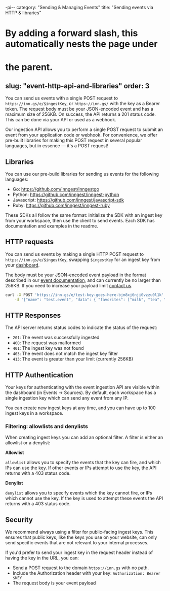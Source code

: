 -pi--
category: "Sending & Managing Events"
title: "Sending events via HTTP & libraries"
# By adding a forward slash, this automatically nests the page under
# the parent.
slug: "event-http-api-and-libraries"
order: 3
---


<div className="tldr">

You can send us events with a single POST request to `https://inn.gs/e/$ingestKey`, or `https://inn.gs/` with the key as a Bearer token. The request body must be your JSON-encoded event and has a maximum size of 256KB. On success, the API returns a 201 status code.  This can be done via your API or used as a webhook.

</div>

Our ingestion API allows you to perform a single POST request to submit an event from your application code or webhook.  For convenience, we offer pre-built libraries for making this POST request in several popular languages, but in essence — it's a POST request!

## Libraries

You can use our pre-build libraries for sending us events for the following languages:

- Go: https://github.com/inngest/inngestgo
- Python: https://github.com/inngest/inngest-python
- Javascript: https://github.com/inngest/javascript-sdk
- Ruby: https://github.com/inngest/inngest-ruby

These SDKs all follow the same format: initialize the SDK with an ingest key from your workspace, then use the client to send events. Each SDK has documentation and examples in the readme.

## HTTP requests

You can send us events by making a single HTTP POST request to `https://inn.gs/e/$ingestKey`, swapping `$ingestKey` for an ingest key from your [dashboard](https://app.inngest.com/events/sources).

The body must be your JSON-encoded event payload in the format described in our [event documentation](/docs/event-format-and-structure), and can currently be no larger than 256KB. If you need to increase your payload limit [contact us](/contact).

```sh
curl -X POST 'https://inn.gs/e/test-key-goes-here-bjm8xj6nji0vzzu0l1k' \
    -d '{"name": "test.event", "data": { "favorites": ["milk", "tea", "eggs"] } }'
```

## HTTP Responses

The API server returns status codes to indicate the status of the request:

- `201`: The event was successfully ingested
- `400`: The request was malformed
- `401`: The ingest key was not found
- `403`: The event does not match the ingest key filter
- `413`: The event is greater than your limit (currently 256KB)

## HTTP Authentication

Your keys for authenticating with the event ingestion API are visible within the dashboard (in Events → Sources). By default, each workspace has a single ingestion key which can send any event from any IP.

You can create new ingest keys at any time, and you can have up to 100 ingest keys in a workspace.

### Filtering: allowlists and denylists

When creating ingest keys you can add an optional filter. A filter is either an allowlist or a denylist:

**Allowlist**

`allowlist` allows you to specify the events that the key can fire, and which IPs can use the key. If other events or IPs attempt to use the key, the API returns with a 403 status code.

**Denylist**

`denylist` allows you to specify events which the key cannot fire, or IPs which cannot use the key. If the key is used to attempt these events the API returns with a 403 status code.


## Security

We recommend always using a filter for public-facing ingest keys. This ensures that public keys, like the keys you use on your website, can only send specific events that are not relevant to your internal processes.

If you'd prefer to send your ingest key in the request header instead of having the key in the URL, you can:

- Send a POST request to the domain `https://inn.gs` with no path.
- Include the Authorization header with your key: `Authorization: Bearer $KEY`
- The request body is your event payload
